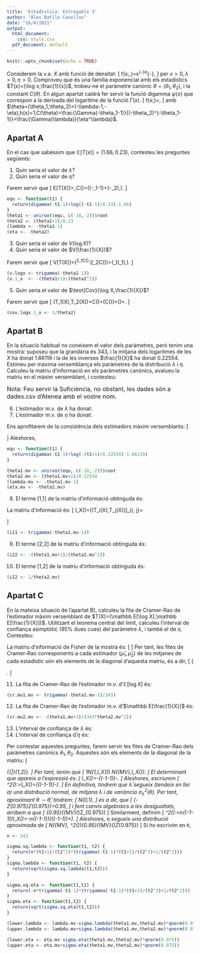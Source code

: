 ```yaml
---
title: 'Estadística: Entregable 3'
author: "Àlex Batlle Casellas"
date: "16/4/2021"
output:
  html_document:
    css: style.css
  pdf_document: default
---
```


```r
knitr::opts_chunk$set(echo = TRUE)
```

Considerem la v.a. $X$ amb funció de densitat:
\[
f(x;\lambda,\eta)=\frac{\eta^\lambda}{\Gamma(\lambda)}x^{-\lambda-1}e^{-\frac{\eta}{x}},
\]
per $x>0,\lambda>0,\eta>0$. Comproveu que és una família exponencial amb els estadístics $T(x)=(\log x,\frac{1}{x})$, trobeu-ne el paràmetre canònic $\theta=(\theta_1,\theta_2)$, i la constant $C(\theta)$. En algun apartat caldrà fer servir la funció digamma $\psi(x)$ que correspon a la derivada del logaritme de la funció $\Gamma(x)$.
\[
f(x;\theta)=\frac{h(x)e^{\sum_{i=1}^2\theta_iT_i(x)}}{C(\theta)},
\]
amb $\theta=(\theta_1,\theta_2)=(-\lambda-1,-\eta),h(x)=1,C(\theta)=\frac{\Gamma(-\theta_1-1)}{(-\theta_2)^{-\theta_1-1}}=\frac{\Gamma(\lambda)}{\eta^\lambda}$.

## Apartat A
En el cas que sabéssim que $\mathbb E[T(x)]=(1.66,0.23)$, contesteu les preguntes següents:

1. Quin seria el valor de $\lambda$?
2. Quin seria el valor de $\eta$?

Farem servir que
\[
\mathbb E[T(X)]=\nabla_\theta\log C(\theta)=(\psi(-\theta_1-1)+\log(-\theta_2),\frac{\theta_1+1}{\theta_2}).
\]
```r
equ <- function(t1) {
  return(digamma(-t1-1)+log((-t1-1)/0.23)-1.66)
}
theta1 <- uniroot(equ, c(-10,-2))$root
theta2 <- (theta1+1)/0.23
(lambda <- -theta1-1)
(eta <- -theta2)
```

3. Quin seria el valor de $V(\log X)$?
4. Quin seria el valor de $V(\frac{1}{X})$?

Farem servir que
\[
\mathbb V[T(X)]=(\partial^2_1\log C(\theta),\partial^2_2\log C(\theta))=(\partial_1\psi(\theta_1),\frac{\theta_1}{\theta_2^2}).
\]
```r
(v.logx <- trigamma(-theta1-1))
(v.1_x  <- -(theta1+1)/(theta2^2))
```

5. Quin seria el valor de $\text{Cov}(\log X,\frac{1}{X})$?

Farem servir que
\[
\text{Cov}(T_1(X),T_2(X))=\frac{\partial^2}{\partial\theta_1\partial\theta_2}\log C(\theta)=\frac{\partial}{\partial\theta_1}\left(\frac{\partial}{\partial\theta_2}\log C(\theta)\right)=\frac{\partial}{\partial\theta_1}\left(\frac{\theta_1+1}{\theta_2}\right)=\frac{1}{\theta_2}.
\]
```r
(cov.logx.1_x <- 1/theta2)
```

## Apartat B
En la situació habitual no coneixem el valor dels paràmetres, però tenim una mostra: suposeu que la grandària és 343, i la mitjana dels logaritmes de les $X$ ha donat 1.66119 i la de les inverses $\frac{1}{X}$ ha donat 0.22554. Estimeu per màxima versemblança els paràmetres de la distribució $\lambda$ i $\eta$. Calculeu la matriu d'informació en els paràmetres canònics, avalueu la matriu en el màxim versemblant, i contesteu:

<font size="3">Nota: Feu servir la Suficiència, no obstant, les dades són a dades.csv d'Atenea amb el vostre nom.</font>

6. L'estimador m.v. de $\lambda$ ha donat:
7. L'estimador m.v. de $\eta$ ha donat:

Ens aprofitarem de la consistència dels estimadors màxim versemblants:
\[
\begin{split}
\overline{T(X)}=(\overline{T_1(X)}, \overline{T_2(X)})=(1.66119, 0.22554);\\
\overline{T(X)}=\mathbb E[T(X)]=\nabla\log C(\theta)=\left(\psi(-\theta_1-1)+\log(-\theta_2),\frac{\theta_1+1}{\theta_2}\right).
\end{split}
\]
Aleshores,
```r
equ <- function(t1) {
  return(digamma(-t1-1)+log(-(t1+1)/0.22554)-1.66119)
}

theta1.mv <- uniroot(equ, c(-10,-2))$root
theta2.mv <- (theta1.mv+1)/0.22554
(lambda.mv <- -theta1.mv-1)
(eta.mv <- -theta2.mv)
```

8. El terme [1,1] de la matriu d'informació obtinguda és:

La matriu d'informació és:
\[
I_X(\theta)=[\text{Cov}(T_i(X),T_j(X))]_{i,\ j}=\begin{bmatrix}
\frac{d^2}{d\lambda^2}\log\Gamma(\lambda) & \frac{-1}{\eta}\\
\frac{-1}{\eta} & \frac{\lambda}{\eta^2}
\end{bmatrix}
\]
```r
(i11 <- trigamma(-theta1.mv-1))
```

9. El terme [2,2] de la matriu d'informació obtinguda és:
```r
(i22 <- -(theta1.mv+1)/(theta2.mv^2))
```

10. El terme [1,2] de la matriu d'informació obtinguda és:
```r
(i12 <- 1/theta2.mv)
```

## Apartat C
En la mateixa situació de l'apartat B), calculeu la fita de Cramer-Rao de l'estimador màxim versemblant de $T(X)=(\mathbb E[\log X],\mathbb E[\frac{1}{X}])$. Utilitzant el teorema central del límit, calculeu l'interval de confiança asimptòtic (95% dues cues) del paràmetre $\lambda$, i també el de $\eta$. Contesteu:

La matriu d'informació de Fisher de la mostra és:
\[
\frac{1}{343}
\begin{bmatrix}
\frac{d^2}{d\theta_1^2}\log\Gamma(-\theta_1-1) & \frac{1}{\theta_2}\\
\frac{1}{\theta_2} & \frac{-(\theta_1+1)}{\theta_2^2}
\end{bmatrix}
\]
Per tant, les fites de Cramer-Rao corresponents a cada estimador $(\hat\mu_1,\hat\mu_2)$ de les mitjanes de cada estadístic són els elements de la diagonal d'aquesta matriu, és a dir,
\[
\left\{
\begin{matrix}
CR(\hat\mu_1) = & \frac{1}{343}\frac{d^2}{d\theta_1^2}\log\Gamma(-\theta_1-1)\\
CR(\hat\mu_2) = & \frac{-(\theta_1+1)}{343\cdot\theta_2^2}
\end{matrix}\right.
\]

11. La fita de Cramer-Rao de l'estimador m.v. d'$\mathbb E[\log X]$ és:
```r
(cr.mu1.mv <- trigamma(-theta1.mv-1)/343)
```

12. La fita de Cramer-Rao de l'estimador m.v. d'$\mathbb E[\frac{1}{X}]$ és:
```r
(cr.mu2.mv <- -(theta1.mv+1)/(343*theta2.mv^2))
```

13. L'interval de confiança de $\lambda$ és:
14. L'interval de confiança d'$\eta$ és:

Per contestar aquestes preguntes, farem servir les fites de Cramer-Rao dels paràmetres canònics $\theta_1,\theta_2$. Aquestes són els elements de la diagonal de la matriu:
\[
\frac{1}{n\det I_X(\theta)}\begin{bmatrix}
\frac{-(\theta_1+1)}{\theta_2^2} & \frac{-1}{\theta_2}\\
\frac{-1}{\theta_2} & \frac{d^2}{d\theta_1^2}\log\Gamma(-\theta_1-1)
\end{bmatrix}_{\huge{|}(\hat\theta_1,\hat\theta_2)}.
\]
Per tant, tenim que
\[
\theta_1\sim\mathcal N\left(\hat\theta_1,\frac{-n(\hat\theta_1+1)}{\hat\theta_2^2}\det I_X(\theta)\right)\implies
\lambda\sim\mathcal N\left(\hat\lambda_{MV},\frac{-n(\hat\theta_1+1)}{\hat\theta_2^2}\det I_X(\theta)\right).
\]
El determinant que apareix a l'expressió és:
\[
\det I_X(\theta)=-\left(\frac{d^2}{d\theta_1^2}\log\Gamma(-\theta_1-1)\right)\frac{\theta_1+1}{\theta_2^2}-\frac{1}{\theta_2^2}.
\]
Aleshores, escriurem
\[
\sigma_\lambda^2(\theta):=\frac{-n(\theta_1+1)}{\theta_2^2}\det I_X(\theta)=\frac{n(\theta_1+1)}{\theta_2^2}\left(\left(\frac{d^2}{d\theta_1^2}\log\Gamma(-\theta_1-1)\right)\frac{\theta_1+1}{\theta_2^2}-\frac{1}{\theta_2^2}\right).
\]
En definitiva, tindrem que $\hat\lambda$ segueix (tendeix en llei a) una distribució normal, de mitjana $\lambda$ i de variància $\sigma^2_\lambda(\theta)$. Per tant, aproximant $\theta\sim\hat\theta$, tindrem:
\[
\frac{\lambda-\hat\lambda}{\sqrt{\sigma^2_\lambda(\hat\theta)}}\sim\mathcal N(0,1),
\]
és a dir, que
\[
\Pr\left(-\mathcal Z_{0.975}\leq\frac{\lambda-\hat\lambda}{\sigma_\lambda(\hat\theta)}\leq\mathcal Z_{0.975}\right)=0.95,
\]
i fent canvis algebraics a les desigualtats, arribem a que
\[
\lambda_{0.95}\in\left(\hat\lambda_{MV}\pm\sigma_\lambda(\hat\theta)\mathcal Z_{0.975}\right)
\]
Similarment, definim
\[
\sigma_\eta^2(\theta):=n\left(\frac{d^2}{d\theta_1^2}\log\Gamma(-\theta_1-1)\right)\det I_X(\theta)=-n\left(\frac{d^2}{d\theta_1^2}\log\Gamma(-\theta_1-1)\right)\left(\left(\frac{d^2}{d\theta_1^2}\log\Gamma(-\theta_1-1)\right)+\frac{1}{\theta_2^2}\right).
\]
Aleshores, $\eta$ segueix una distribució aproximada de
\[
\eta\sim\mathcal N\left(\hat\eta_{MV}, \sigma_\eta^2(\hat\theta)\right)\implies\eta_{0.95}\in\left(\hat\eta_{MV}\pm\sigma_\eta(\hat\theta)\mathcal Z_{0.975}\right)
\]
Si ho escrivim en `R`,
```r
n <- 343

sigma.sq.lambda <- function(t1, t2) {
  return(n*(t1+1)/(t2^2)*(trigamma(-t1-1)*(t1+1)/(t2^2)+1/(t2^2)))
}
sigma.lambda <- function(t1, t2) {
  return(sqrt(sigma.sq.lambda(t1,t2)))
}

sigma.sq.eta <- function(t1,t2) {
  return(-n*trigamma(-t1-1)*(trigamma(-t1-1)*(t1+1)/(t2^2)+1/(t2^2)))
}
sigma.eta <- function(t1,t2) {
  return(sqrt(sigma.sq.eta(t1,t2)))
}

(lower.lambda <- lambda.mv-sigma.lambda(theta1.mv,theta2.mv)*qnorm(0.975))
(upper.lambda <- lambda.mv+sigma.lambda(theta1.mv,theta2.mv)*qnorm(0.975))

(lower.eta <- eta.mv-sigma.eta(theta1.mv,theta2.mv)*qnorm(0.975))
(upper.eta <- eta.mv+sigma.eta(theta1.mv,theta2.mv)*qnorm(0.975))
```
